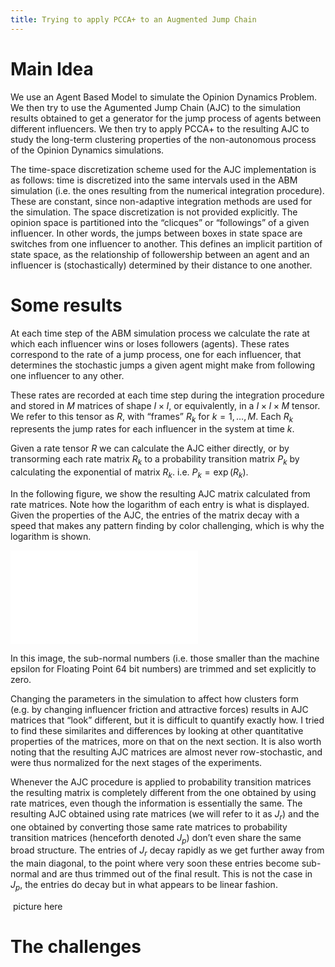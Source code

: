 ```yaml
---
title: Trying to apply PCCA+ to an Augmented Jump Chain
---
```


# Main Idea

We use an Agent Based Model to simulate the Opinion Dynamics Problem. We then
try to use the Agumented Jump Chain (AJC) to the simulation results obtained to
get a generator for the jump process of agents between different influencers. We
then try to apply PCCA+ to the resulting AJC to study the long-term clustering
properties of the non-autonomous process of the Opinion Dynamics simulations.

The time-space discretization scheme used for the AJC implementation is as
follows: time is discretized into the same intervals used in the ABM simulation
(i.e. the ones resulting from the numerical integration procedure). These are
constant, since non-adaptive integration methods are used for the simulation.
The space discretization is not provided explicitly. The opinion space is
partitioned into the "clicques" or "followings" of a given influencer. In other
words, the jumps between boxes in state space are switches from one influencer
to another. This defines an implicit partition of state space, as the
relationship of followership between an agent and an influencer is
(stochastically) determined by their distance to one another.

# Some results

At each time step of the ABM simulation process we calculate the rate at which
each influencer wins or loses followers (agents). These rates correspond to the
rate of a jump process, one for each influencer, that determines the stochastic
jumps a given agent might make from following one influencer to any other.

These rates are recorded at each time step during the integration procedure and
stored in $M$ matrices of shape $I \times I$, or equivalently, in a $I \times I
\times M$ tensor. We refer to this tensor as $R$, with "frames" $R_k$ for $k =
1, \dots, M$. Each $R_k$ represents the jump rates for each influencer in the
system at time $k$.

Given a rate tensor $R$ we can calculate the AJC either directly, or by
transorming each rate matrix $R_k$ to a probability transition matrix $P_k$ by
calculating the exponential of matrix $R_k$. i.e. $P_k = \exp(R_k)$. 

In the following figure, we show the resulting AJC matrix calculated from rate
matrices. Note how the logarithm of each entry is what is displayed. Given the
properties of the AJC, the entries of the matrix decay with a speed that makes
any pattern finding by color challenging, which is why the logarithm is shown.

![](../img/subnormal_trimmed_ajc_s1.pdf)

In this image, the sub-normal numbers (i.e. those smaller than the machine
epsilon for Floating Point 64 bit numbers) are trimmed and set explicitly to
zero.

Changing the parameters in the simulation to affect how clusters form (e.g. by
changing influencer friction and attractive forces) results in AJC matrices that
"look" different, but it is difficult to quantify exactly how. I tried to find
these similarites and differences by looking at other quantitative properties of
the matrices, more on that on the next section. It is also worth noting that the
resulting AJC matrices are almost never row-stochastic, and were thus normalized
for the next stages of the experiments.

Whenever the AJC procedure is applied to probability transition matrices the
resulting matrix is completely different from the one obtained by using rate
matrices, even though the information is essentially the same. The resulting AJC
obtained using rate matrices (we will refer to it as $J_r$) and the one obtained
by converting those same rate matrices to probability transition matrices
(henceforth denoted $J_p$) don't even share the same broad structure. The
entries of $J_r$ decay rapidly as we get further away from the main diagonal, to
the point where very soon these entries become sub-normal and are thus trimmed
out of the final result. This is not the case in $J_p$, the entries do decay but
in what appears to be linear fashion.

![]() picture here


# The challenges